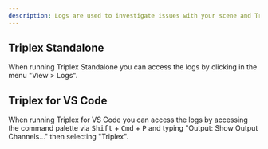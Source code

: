 ```yaml
---
description: Logs are used to investigate issues with your scene and Triplex.
---
```


## Triplex Standalone

When running Triplex Standalone you can access the logs by clicking in the menu "View > Logs".

## Triplex for VS Code

When running Triplex for VS Code you can access the logs by accessing the command palette via <Kbd>Shift</Kbd> + <Kbd>Cmd</Kbd> + <Kbd>P</Kbd> and typing "Output: Show Output Channels..." then selecting "Triplex".
